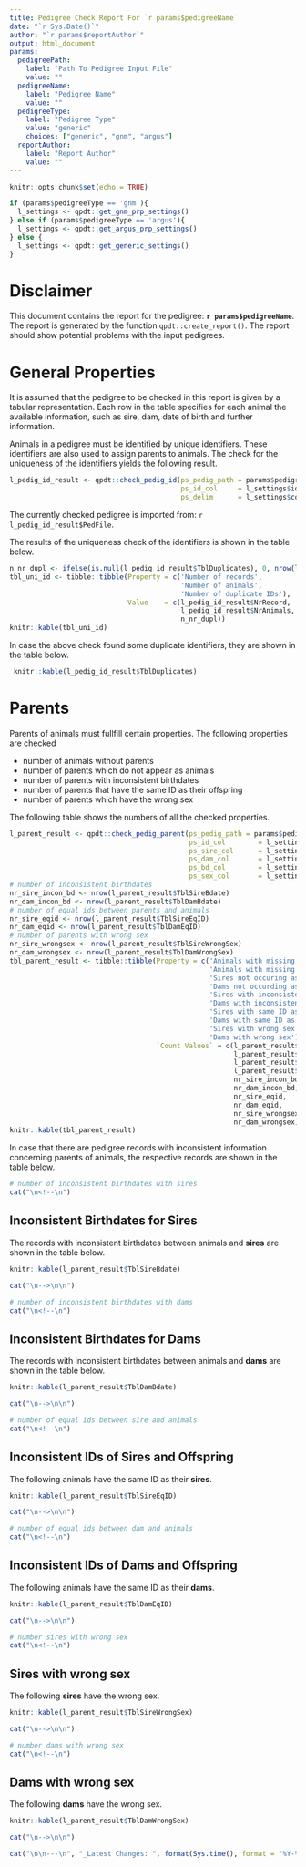 ```yaml
---
title: Pedigree Check Report For `r params$pedigreeName`
date: "`r Sys.Date()`"
author: "`r params$reportAuthor`"
output: html_document
params:
  pedigreePath:
    label: "Path To Pedigree Input File"
    value: ""
  pedigreeName:
    label: "Pedigree Name"
    value: ""
  pedigreeType:
    label: "Pedigree Type"
    value: "generic"  
    choices: ["generic", "gnm", "argus"]
  reportAuthor:
    label: "Report Author"
    value: ""
---
```



```r
knitr::opts_chunk$set(echo = TRUE)
```

```r
if (params$pedigreeType == 'gnm'){
  l_settings <- qpdt::get_gnm_prp_settings()  
} else if (params$pedigreeType == 'argus'){
  l_settings <- qpdt::get_argus_prp_settings()
} else {
  l_settings <- qpdt::get_generic_settings()
}

```

# Disclaimer
This document contains the report for the pedigree: __`r params$pedigreeName`__. The report is generated by the function `qpdt::create_report()`. The report should show potential problems with the input pedigrees.


# General Properties
It is assumed that the pedigree to be checked in this report is given by a tabular representation. Each row in the table specifies for each animal the available information, such as sire, dam, date of birth and further information.  

Animals in a pedigree must be identified by unique identifiers. These identifiers are also used to assign parents to animals. The check for the uniqueness of the identifiers yields the following result.

```r
l_pedig_id_result <- qpdt::check_pedig_id(ps_pedig_path = params$pedigreePath, 
                                          ps_id_col     = l_settings$id_col,
                                          ps_delim      = l_settings$col_delim)
```

The currently checked pedigree is imported from: `r l_pedig_id_result$PedFile`. 

The results of the uniqueness check of the identifiers is shown in the table below.

```r
n_nr_dupl <- ifelse(is.null(l_pedig_id_result$TblDuplicates), 0, nrow(l_pedig_id_result$TblDuplicates))
tbl_uni_id <- tibble::tibble(Property = c('Number of records',
                                          'Number of animals',
                                          'Number of duplicate IDs'),
                             Value    = c(l_pedig_id_result$NrRecord,
                                          l_pedig_id_result$NrAnimals,
                                          n_nr_dupl))
knitr::kable(tbl_uni_id)
```

In case the above check found some duplicate identifiers, they are shown in the table below.

```r
 knitr::kable(l_pedig_id_result$TblDuplicates)
```


# Parents
Parents of animals must fullfill certain properties. The following properties are checked

* number of animals without parents
* number of parents which do not appear as animals
* number of parents with inconsistent birthdates
* number of parents that have the same ID as their offspring
* number of parents which have the wrong sex

The following table shows the numbers of all the checked properties.

```r
l_parent_result <- qpdt::check_pedig_parent(ps_pedig_path = params$pedigreePath,
                                            ps_id_col        = l_settings$id_col,
                                            ps_sire_col      = l_settings$sire_col,
                                            ps_dam_col       = l_settings$dam_col,
                                            ps_bd_col        = l_settings$bd_col,
                                            ps_sex_col       = l_settings$sex_col)
# number of inconsistent birthdates
nr_sire_incon_bd <- nrow(l_parent_result$TblSireBdate)
nr_dam_incon_bd <- nrow(l_parent_result$TblDamBdate)
# number of equal ids between parents and animals
nr_sire_eqid <- nrow(l_parent_result$TblSireEqID)
nr_dam_eqid <- nrow(l_parent_result$TblDamEqID)
# number of parents with wrong sex
nr_sire_wrongsex <- nrow(l_parent_result$TblSireWrongSex)
nr_dam_wrongsex <- nrow(l_parent_result$TblDamWrongSex)
tbl_parent_result <- tibble::tibble(Property = c('Animals with missing sires',
                                                 'Animals with missing dams',
                                                 'Sires not occuring as animals',
                                                 'Dams not occurding as animals',
                                                 'Sires with inconsistent birthdates',
                                                 'Dams with inconsistent birthdates',
                                                 'Sires with same ID as offspring',
                                                 'Dams with same ID as offspring',
                                                 'Sires with wrong sex',
                                                 'Dams with wrong sex'),
                                    `Count Values` = c(l_parent_result$NrMissingSire,
                                                       l_parent_result$NrMissingDam,
                                                       l_parent_result$NrSireNotAnimal,
                                                       l_parent_result$NrDamNotAnimal,
                                                       nr_sire_incon_bd,
                                                       nr_dam_incon_bd,
                                                       nr_sire_eqid,
                                                       nr_dam_eqid,
                                                       nr_sire_wrongsex,
                                                       nr_dam_wrongsex))
knitr::kable(tbl_parent_result)
```

In case that there are pedigree records with inconsistent information concerning parents of animals, the respective records are shown in the table below.

```r
# number of inconsistent birthdates with sires
cat("\n<!--\n")
```

## Inconsistent Birthdates for Sires
The records with inconsistent birthdates between animals and __sires__ are shown in the table below.

```r
knitr::kable(l_parent_result$TblSireBdate)
```

```r
cat("\n-->\n\n")
```


```r
# number of inconsistent birthdates with dams
cat("\n<!--\n")
```

## Inconsistent Birthdates for Dams
The records with inconsistent birthdates between animals and __dams__ are shown in the table below.

```r
knitr::kable(l_parent_result$TblDamBdate)
```

```r
cat("\n-->\n\n")
```

```r
# number of equal ids between sire and animals
cat("\n<!--\n")
```

## Inconsistent IDs of Sires and Offspring
The following animals have the same ID as their __sires__.

```r
knitr::kable(l_parent_result$TblSireEqID)
```

```r
cat("\n-->\n\n")
```

```r
# number of equal ids between dam and animals
cat("\n<!--\n")
```

## Inconsistent IDs of Dams and Offspring
The following animals have the same ID as their __dams__.

```r
knitr::kable(l_parent_result$TblDamEqID)
```

```r
cat("\n-->\n\n")
```

```r
# number sires with wrong sex
cat("\n<!--\n")
```

## Sires with wrong sex
The following __sires__ have the wrong sex.

```r
knitr::kable(l_parent_result$TblSireWrongSex)
```

```r
cat("\n-->\n\n")
```

```r
# number dams with wrong sex
cat("\n<!--\n")
```

## Dams with wrong sex
The following __dams__ have the wrong sex.

```r
knitr::kable(l_parent_result$TblDamWrongSex)
```

```r
cat("\n-->\n\n")
```


```r
cat("\n\n---\n", "_Latest Changes: ", format(Sys.time(), format = "%Y-%m-%d %H:%M:%S"), " (", Sys.info()[['user']], ")_")
```

